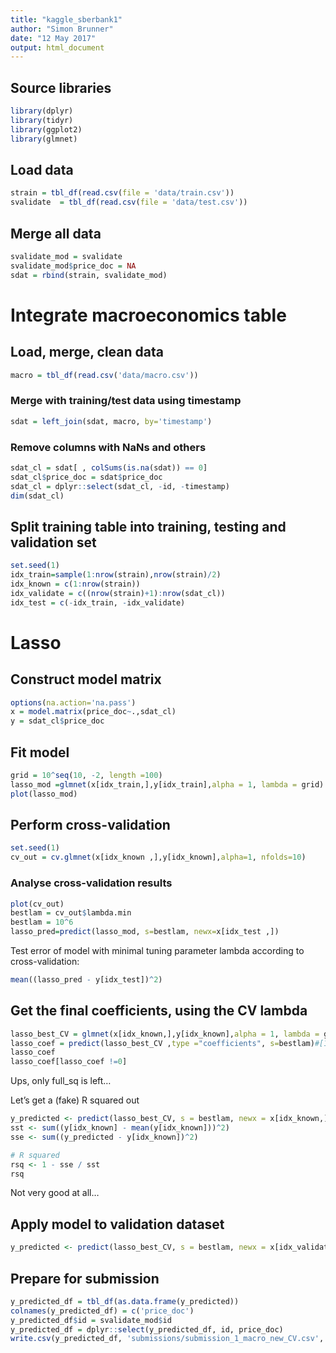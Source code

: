 ```yaml
---
title: "kaggle_sberbank1"
author: "Simon Brunner"
date: "12 May 2017"
output: html_document
---
```


## Source libraries
```r
library(dplyr)
library(tidyr)
library(ggplot2)
library(glmnet)
```

## Load data
```r
strain = tbl_df(read.csv(file = 'data/train.csv'))
svalidate  = tbl_df(read.csv(file = 'data/test.csv'))
```

## Merge all data
```r
svalidate_mod = svalidate
svalidate_mod$price_doc = NA
sdat = rbind(strain, svalidate_mod)
```

# Integrate macroeconomics table

## Load, merge, clean data
```r
macro = tbl_df(read.csv('data/macro.csv'))
```

### Merge with training/test data using timestamp
```r
sdat = left_join(sdat, macro, by='timestamp')
```

### Remove columns with NaNs and others
```r
sdat_cl = sdat[ , colSums(is.na(sdat)) == 0]
sdat_cl$price_doc = sdat$price_doc
sdat_cl = dplyr::select(sdat_cl, -id, -timestamp)
dim(sdat_cl)
```

## Split training table into training, testing and validation set
```r
set.seed(1)
idx_train=sample(1:nrow(strain),nrow(strain)/2)
idx_known = c(1:nrow(strain))
idx_validate = c((nrow(strain)+1):nrow(sdat_cl))
idx_test = c(-idx_train, -idx_validate)
```

# Lasso

## Construct model matrix
```r
options(na.action='na.pass')
x = model.matrix(price_doc~.,sdat_cl)
y = sdat_cl$price_doc
```

## Fit model
```r
grid = 10^seq(10, -2, length =100)
lasso_mod =glmnet(x[idx_train,],y[idx_train],alpha = 1, lambda = grid)
plot(lasso_mod)
```

## Perform cross-validation
```r
set.seed(1)
cv_out = cv.glmnet(x[idx_known ,],y[idx_known],alpha=1, nfolds=10)
```

### Analyse cross-validation results
```r
plot(cv_out) 
bestlam = cv_out$lambda.min 
bestlam = 10^6
lasso_pred=predict(lasso_mod, s=bestlam, newx=x[idx_test ,]) 
```

Test error of model with minimal tuning parameter lambda according to cross-validation:
```r
mean((lasso_pred - y[idx_test])^2)
```

## Get the final coefficients, using the CV lambda
```r
lasso_best_CV = glmnet(x[idx_known,],y[idx_known],alpha = 1, lambda = grid)
lasso_coef = predict(lasso_best_CV ,type ="coefficients", s=bestlam)#[1:20,]
lasso_coef
lasso_coef[lasso_coef !=0]
```
Ups, only full_sq is left...

Let's get a (fake) R squared out
```r
y_predicted <- predict(lasso_best_CV, s = bestlam, newx = x[idx_known,])
sst <- sum((y[idx_known] - mean(y[idx_known]))^2)
sse <- sum((y_predicted - y[idx_known])^2)

# R squared
rsq <- 1 - sse / sst
rsq
```
Not very good at all...

## Apply model to validation dataset
```r
y_predicted <- predict(lasso_best_CV, s = bestlam, newx = x[idx_validate,])
```

## Prepare for submission
```r
y_predicted_df = tbl_df(as.data.frame(y_predicted))
colnames(y_predicted_df) = c('price_doc')
y_predicted_df$id = svalidate_mod$id
y_predicted_df = dplyr::select(y_predicted_df, id, price_doc)
write.csv(y_predicted_df, 'submissions/submission_1_macro_new_CV.csv', row.names = F)
```

